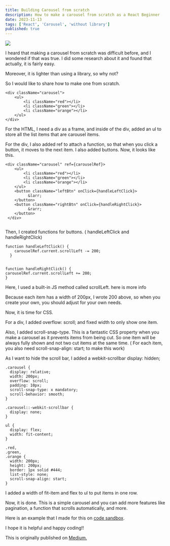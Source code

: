 ```yaml
---
title: Building Carousel from scratch
description: How to make a carousel from scratch as a React Beginner
date: 2023-11-13
tags: ['React', 'Carousel', 'without library']
published: true
---
```


<img src="/blogs/how-to-make-carousel/carousel.webp" />

I heard that making a carousel from scratch was
difficult before, and I wondered if that was true. I did some research about it and found that actually,
it is fairly easy.

Moreover, it is lighter than using a library, so why not?

So I would like to share how to make one from scratch.

```
<div className="carousel">
    <ul>
        <li className="red"></li>
        <li className="green"></li>
        <li className="orange"></li>
    </ul>
</div>
```

For the HTML, I need a div as a frame, and inside of the div, added an ul to store all the list items that are carousel items.

For the div, I also added ref to attach a function, so that when you click a button, it moves to the next item. I also added buttons. Now, it looks like this.

```
<div className="carousel" ref={carouselRef}>
    <ul>
        <li className="red"></li>
        <li className="green"></li>
        <li className="orange"></li>
    </ul>
    <button className="leftBtn" onClick={handleLeftClick}>
          &larr;
    </button>
    <button className="rightBtn" onClick={handleRightClick}>
          &rarr;
    </button>
 </div>


```

Then, I created functions for buttons. ( handleLeftClick and handleRightClick)

```
function handleLeftClick() {
    carouselRef.current.scrollLeft -= 200;
  }
```

```

function handleRightClick() {
carouselRef.current.scrollLeft += 200;
}

```

Here, I used a built-in JS method called scrollLeft. here is more info

Because each item has a width of 200px, I wrote 200 above, so when you create your own, you should adjust for your own needs.

Now, it is time for CSS.

For a div, I added overflow: scroll; and fixed width to only show one item.

Also, I added scroll-snap-type. This is a fantastic CSS property when you make a carousel as it prevents items from being cut. So one item will be always fully shown and not two cut items at the same time. ( For each item, you also need scroll-snap-align: start; to make this work)

As I want to hide the scroll bar, I added a webkit-scrollbar display: hidden;

```
.carousel {
  display: relative;
  width: 200px;
  overflow: scroll;
  padding: 10px;
  scroll-snap-type: x mandatory;
  scroll-behavior: smooth;
}

.carousel::-webkit-scrollbar {
  display: none;
}

ul {
  display: flex;
  width: fit-content;
}

.red,
.green,
.orange {
  width: 200px;
  height: 200px;
  border: 1px solid #444;
  list-style: none;
  scroll-snap-align: start;
}

```

I added a width of fit-item and flex to ul to put items in one row.

Now, it is done. This is a simple carousel and you can add more features like pagination, a function that scrolls automatically, and more.

Here is an example that I made for this on <a href='https://codesandbox.io/s/purple-rgb-s5fz5z?file=/src/styles.css:550-731'>code sandbox</a>.

I hope it is helpful and happy coding!!

This is originally published on <a href="https://medium.com/@sito6496t/how-to-make-a-carousel-from-scratch-as-a-react-beginner-a58250aaf1ab">Medium.</a>
